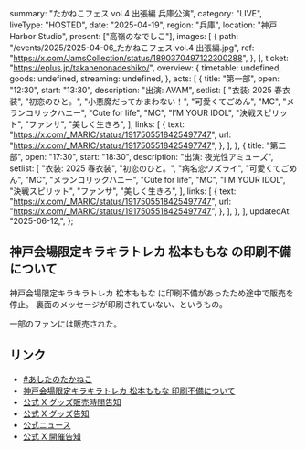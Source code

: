   summary: "たかねこフェス vol.4 出張編 兵庫公演",
  category: "LIVE",
  liveType: "HOSTED",
  date: "2025-04-19",
  region: "兵庫",
  location: "神戸 Harbor Studio",
  present: ["高嶺のなでしこ"],
  images: [
    {
      path: "/events/2025/2025-04-06_たかねこフェス vol.4 出張編.jpg",
      ref: "https://x.com/JamsCollection/status/1890370497122300288",
    },
  ],
  ticket: "https://eplus.jp/takanenonadeshiko/",
  overview: {
    timetable: undefined,
    goods: undefined,
    streaming: undefined,
  },
  acts: [
    {
      title: "第一部",
      open: "12:30",
      start: "13:30",
      description: "出演: AVAM",
      setlist: [
        "衣装: 2025 春衣装",
        "初恋のひと。",
        "小悪魔だってかまわない！",
        "可愛くてごめん",
        "MC",
        "メランコリックハニー",
        "Cute for life",
        "MC",
        "I’M YOUR IDOL",
        "決戦スピリット",
        "ファンサ",
        "美しく生きろ",
      ],
      links: [
        {
          text: "https://x.com/_MARIC/status/1917505518425497747",
          url: "https://x.com/_MARIC/status/1917505518425497747",
        },
      ],
    },
    {
      title: "第二部",
      open: "17:30",
      start: "18:30",
      description: "出演: 夜光性アミューズ",
      setlist: [
        "衣装: 2025 春衣装",
        "初恋のひと。",
        "病名恋ワズライ",
        "可愛くてごめん",
        "MC",
        "メランコリックハニー",
        "Cute for life",
        "MC",
        "I’M YOUR IDOL",
        "決戦スピリット",
        "ファンサ",
        "美しく生きろ",
      ],
      links: [
        {
          text: "https://x.com/_MARIC/status/1917505518425497747",
          url: "https://x.com/_MARIC/status/1917505518425497747",
        },
      ],
    },
  ],
  updatedAt: "2025-06-12,",
};

## 神戸会場限定キラキラトレカ 松本ももな の印刷不備について

神戸会場限定キラキラトレカ 松本ももな に印刷不備があったため途中で販売を停止。
裏面のメッセージが印刷されていない、というもの。

一部のファンには販売された。

## リンク

- [#あしたのたかねこ](https://x.com/takanenofficial/status/1913231060776915413)
- [神戸会場限定キラキラトレカ 松本ももな 印刷不備について](https://x.com/takanenofficial/status/1913422321840476257)
- [公式 X グッズ販売時間告知](https://x.com/takanenofficial/status/1913392115570381053)
- [公式 X グッズ告知](https://x.com/takanenofficial/status/1908444525334585657)
- [公式ニュース](https://takanenonadeshiko.jp/?p=3362)
- [公式 X 開催告知](https://x.com/takanenofficial/status/1866754911347892258)
